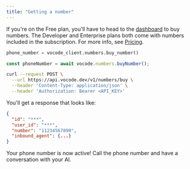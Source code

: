 ```yaml
---
title: "Getting a number"
---
```


If you're on the Free plan, you'll have to head to the [dashboard](https://app.vocode.dev) to buy numbers. The Developer and
Enterprise plans both come with numbers included in the subscription. For more info, see [Pricing](https://vocode.dev/pricing).

<CodeGroup>

```python Python
phone_number = vocode_client.numbers.buy_number()
```

```typescript TypeScript
const phoneNumber = await vocode.numbers.buyNumber();
```

```bash cURL
curl --request POST \
  --url https://api.vocode.dev/v1/numbers/buy \
  --header 'Content-Type: application/json' \
  --header 'Authorization: Bearer <API_KEY>'
```

</CodeGroup>

You'll get a response that looks like:

```json
{
  "id": "***",
  "user_id": "***",
  "number": "11234567890",
  "inbound_agent": {...}
}
```

Your phone number is now active! Call the phone number and have a conversation with your AI.
